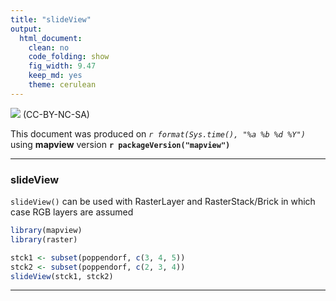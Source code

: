 ```yaml
---
title: "slideView"
output:
  html_document:
    clean: no
    code_folding: show
    fig_width: 9.47
    keep_md: yes
    theme: cerulean
---
```


![](http://i.creativecommons.org/l/by-nc-sa/3.0/88x31.png) (CC-BY-NC-SA)

This document was produced on _`r format(Sys.time(), "%a %b %d %Y")`_ using **mapview** version **`r packageVersion("mapview")`**

------

### slideView

`slideView()` can be used with RasterLayer and RasterStack/Brick in which case RGB layers are assumed

```r
library(mapview)
library(raster)

stck1 <- subset(poppendorf, c(3, 4, 5))
stck2 <- subset(poppendorf, c(2, 3, 4))
slideView(stck1, stck2)
```

------
